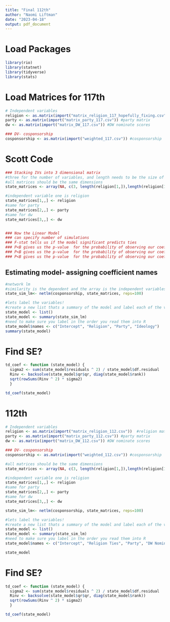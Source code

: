 ```yaml
---
title: "Final 112th"
author: "Naomi Liftman"
date: "2023-04-18"
output: pdf_document
---
```

# Load Packages
```r
library(rio)
library(statnet)
library(tidyverse)
library(stats)
```

# Load Matrices for 117th
```r
# Independent variables
religion <- as.matrix(import("matrix_religion_117_hopefully_fixing.csv"))  #religion matrix
party <- as.matrix(import("matrix_party_117.csv")) #party matrix
dw <- as.matrix(import("matrix_DW_117.csv")) #DW nominate scores

### DV- cosponsorship
cosponsorship <- as.matrix(import("weighted_117.csv")) #cosponsorship

```

# Scott Code

```r
### Stacking IVs into 3 dimensional matrix
#three for the number of variables, and length needs to be the size of one of the matrices
#all matrices should be the same dimensions
state_matrices <- array(NA, c(3, length(religion[1,]),length(religion[1,]))) 

#independent variable one is religion 
state_matrices[1,,] <- religion
#same for party
state_matrices[2,,] <- party
#same for dw
state_matrices[3,,] <- dw


### Now the Linear Model
### can specify number of simulations
### F-stat tells us if the model significant predicts ties
### P<B gives us the p-value  for the probability of observing our coefficient if the true population parameter is not-negative
### P<B gives us the p-value  for the probability of observing our coefficient if the true population parameter is not-positive
### P<B gives us the p-value  for the probability of observing our coefficient if the true population parameter is not zero


```

## Estimating model- assigning coefficient names

```r
#network lm
#similarity is the dependent and the array is the independent variables
state_sim_lm<- netlm(cosponsorship, state_matrices, reps=100)

#lets label the variables! 
#create a new list thats a summary of the model and label each of the variables
state_model <- list()
state_model <- summary(state_sim_lm)
#need to make sure you label in the order you read them into R
state_model$names <- c("Intercept", "Religion", "Party", "Ideology")
summary(state_model)
```

# Find SE?
```r
td_coef <- function (state_model) {
  sigma2 <- sum(state_model$residuals ^ 2) / state_model$df.residual
  Rinv <- backsolve(state_model$qr$qr, diag(state_model$rank))
  sqrt(rowSums(Rinv ^ 2) * sigma2)
  }

td_coef(state_model)
```




# 112th 
```r
# Independent variables
religion <- as.matrix(import("matrix_religion_112.csv"))  #religion matrix
party <- as.matrix(import("matrix_party_112.csv")) #party matrix
dw <- as.matrix(import("matrix_DW_112.csv")) #DW nominate scores

### DV- cosponsorship
cosponsorship <- as.matrix(import("weighted_112.csv")) #cosponsorship

#all matrices should be the same dimensions
state_matrices <- array(NA, c(3, length(religion[1,]),length(religion[1,]))) 

#independent variable one is religion 
state_matrices[1,,] <- religion
#same for party
state_matrices[2,,] <- party
#same for dw
state_matrices[3,,] <- dw

state_sim_lm<- netlm(cosponsorship, state_matrices, reps=100)

#lets label the variables! 
#create a new list thats a summary of the model and label each of the variables
state_model <- list()
state_model <- summary(state_sim_lm)
#need to make sure you label in the order you read them into R
state_model$names <- c("Intercept", "Religion Ties", "Party", "DW Nominate Scores")

state_model
```


# Find SE?
```r
td_coef <- function (state_model) {
  sigma2 <- sum(state_model$residuals ^ 2) / state_model$df.residual
  Rinv <- backsolve(state_model$qr$qr, diag(state_model$rank))
  sqrt(rowSums(Rinv ^ 2) * sigma2)
  }

td_coef(state_model)
```
